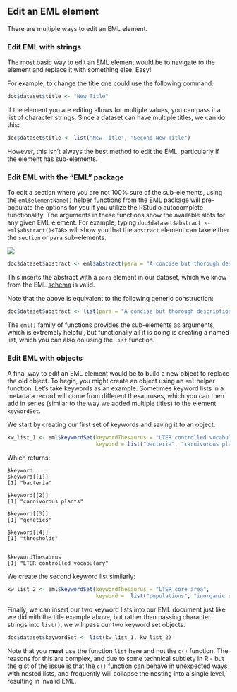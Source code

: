 ## Edit an EML element

There are multiple ways to edit an EML element. 

### Edit EML with strings

The most basic way to edit an EML element would be to navigate to the element and replace it with something else. Easy!

For example, to change the title one could use the following command:

```r
doc$dataset$title <- "New Title"
```

If the element you are editing allows for multiple values, you can pass it a list of character strings. Since a dataset can have multiple titles, we can do this:

```r
doc$dataset$title <- list("New Title", "Second New Title")
```


However, this isn't always the best method to edit the EML, particularly if the element has sub-elements.

### Edit EML with the "EML" package

To edit a section where you are not 100% sure of the sub-elements, using the `eml$elementName()` helper functions from the EML package will pre-populate the options for you if you utilize the RStudio autocomplete functionality. The arguments in these functions show the available slots for any given EML element. For example, typing `doc$dataset$abstract <- eml$abstract()<TAB>` will show you that the `abstract` element can take either the `section` or `para` sub-elements. 

![](../images/eml_function_autocomplete.png)


```r
doc$dataset$abstract <- eml$abstract(para = "A concise but thorough description of the who, what, where, when, why, and how of a dataset.")
```

This inserts the abstract with a `para` element in our dataset, which we know from the EML [schema](https://eml.ecoinformatics.org/schema/index.html) is valid.

Note that the above is equivalent to the following generic construction:

```r
doc$dataset$abstract <- list(para = "A concise but thorough description of the who, what, where, when, why, and how of a dataset.")
```

The `eml()` family of functions provides the sub-elements as arguments, which is extremely helpful, but functionally all it is doing is creating a named list, which you can also do using the `list` function.


### Edit EML with objects

A final way to edit an EML element would be to build a new object to replace the old object. To begin, you might create an object using an `eml` helper function. Let's take keywords as an example. Sometimes keyword lists in a metadata record will come from different thesauruses, which you can then add in series (similar to the way we added multiple titles) to the element `keywordSet`.

We start by creating our first set of keywords and saving it to an object.

```r
kw_list_1 <- eml$keywordSet(keywordThesaurus = "LTER controlled vocabulary",
                            keyword = list("bacteria", "carnivorous plants", "genetics", "thresholds"))
```

Which returns:

```
$keyword
$keyword[[1]]
[1] "bacteria"

$keyword[[2]]
[1] "carnivorous plants"

$keyword[[3]]
[1] "genetics"

$keyword[[4]]
[1] "thresholds"


$keywordThesaurus
[1] "LTER controlled vocabulary"
```

We create the second keyword list similarly:

```r
kw_list_2 <- eml$keywordSet(keywordThesaurus = "LTER core area", 
                            keyword =  list("populations", "inorganic nutrients", "disturbance"))
```

Finally, we can insert our two keyword lists into our EML document just like we did with the title example above, but rather than passing character strings into `list()`, we will pass our two keyword set objects.

```r
doc$dataset$keywordSet <- list(kw_list_1, kw_list_2)
```

:::{.callout-note}
Note that you **must** use the function `list` here and not the `c()` function. The reasons for this are complex, and due to some technical subtlety in R - but the gist of the issue is that the `c()` function can behave in unexpected ways with nested lists, and frequently will collapse the nesting into a single level, resulting in invalid EML.
:::

